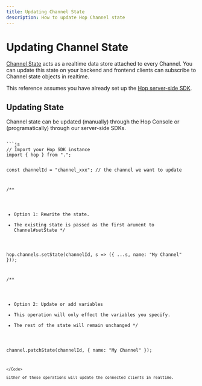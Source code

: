 ```yaml
---
title: Updating Channel State
description: How to update Hop Channel state
---
```



# Updating Channel State

[Channel State](/channels/state) acts as a realtime data store attached to every Channel. You can update this state on your backend and frontend clients can subscribe to Channel state objects in realtime.

<Callout type="info">This reference assumes you have already set up the [Hop server-side SDK](/sdks/server/js).</Callout>

## Updating State

Channel state can be updated (manually) through the Hop Console or (programatically) through our server-side SDKs.

<Code>
```js
// Import your Hop SDK instance
import { hop } from ".";

const channelId = "channel_xxx"; // the channel we want to update

/**
 * Option 1: Rewrite the state.
 * The existing state is passed as the first arument to Channel#setState
 */

hop.channels.setState(channelId, s => ({ ...s, name: "My Channel" }));

/**
 * Option 2: Update or add variables
 * This operation will only effect the variables you specify.
 * The rest of the state will remain unchanged
 */

channel.patchState(channelId, { name: "My Channel" });
```
</Code>

Either of these operations will update the connected clients in realtime.
